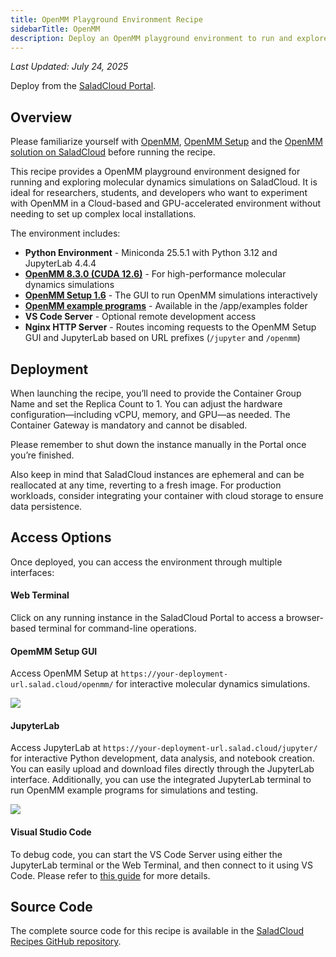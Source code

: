 ```yaml
---
title: OpenMM Playground Environment Recipe
sidebarTitle: OpenMM
description: Deploy an OpenMM playground environment to run and explore molecular dynamics simulations on SaladCloud.
---
```


_Last Updated: July 24, 2025_

<Tip>Deploy from the [SaladCloud Portal](https://portal.salad.com).</Tip>

## Overview

Please familiarize yourself with [OpenMM](https://openmm.org/), [OpenMM Setup](https://github.com/openmm/openmm-setup)
and the [OpenMM solution on SaladCloud](/container-engine/how-to-guides/molecular-dynamics-simulation/openmm-srcg)
before running the recipe.

This recipe provides a OpenMM playground environment designed for running and exploring molecular dynamics simulations
on SaladCloud. It is ideal for researchers, students, and developers who want to experiment with OpenMM in a Cloud-based
and GPU-accelerated environment without needing to set up complex local installations.

The environment includes:

- **Python Environment** - Miniconda 25.5.1 with Python 3.12 and JupyterLab 4.4.4
- **[OpenMM 8.3.0 (CUDA 12.6)](https://github.com/openmm/openmm/tree/8.3.0)** - For high-performance molecular dynamics
  simulations
- **[OpenMM Setup 1.6](https://github.com/openmm/openmm-setup/tree/v1.6)** - The GUI to run OpenMM simulations
  interactively
- **[OpenMM example programs](https://github.com/openmm/openmm/tree/8.3.0/examples)** - Available in the /app/examples
  folder
- **VS Code Server** - Optional remote development access
- **Nginx HTTP Server** - Routes incoming requests to the OpenMM Setup GUI and JupyterLab based on URL prefixes
  (`/jupyter` and `/openmm`)

## Deployment

When launching the recipe, you’ll need to provide the Container Group Name and set the Replica Count to 1. You can
adjust the hardware configuration—including vCPU, memory, and GPU—as needed. The Container Gateway is mandatory and
cannot be disabled.

Please remember to shut down the instance manually in the Portal once you’re finished.

Also keep in mind that SaladCloud instances are ephemeral and can be reallocated at any time, reverting to a fresh
image. For production workloads, consider integrating your container with cloud storage to ensure data persistence.

## Access Options

Once deployed, you can access the environment through multiple interfaces:

#### Web Terminal

Click on any running instance in the SaladCloud Portal to access a browser-based terminal for command-line operations.

#### OpemMM Setup GUI

Access OpenMM Setup at `https://your-deployment-url.salad.cloud/openmm/` for interactive molecular dynamics simulations.

![](/container-engine/images/openmm-recipe1.png)

#### JupyterLab

Access JupyterLab at `https://your-deployment-url.salad.cloud/jupyter/` for interactive Python development, data
analysis, and notebook creation. You can easily upload and download files directly through the JupyterLab interface.
Additionally, you can use the integrated JupyterLab terminal to run OpenMM example programs for simulations and testing.

![](/container-engine/images/openmm-recipe2.png)

#### Visual Studio Code

To debug code, you can start the VS Code Server using either the JupyterLab terminal or the Web Terminal, and then
connect to it using VS Code. Please refer to
[this guide](/container-engine/tutorials/development-tools/vscode-remote-development#interactive-mode) for more details.

## Source Code

The complete source code for this recipe is available in the
[SaladCloud Recipes GitHub repository](https://github.com/SaladTechnologies/salad-recipes/tree/master/recipes/openmm-srcg).
